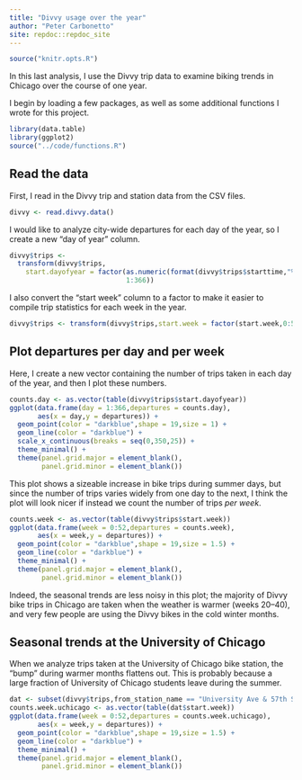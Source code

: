 ```yaml
---
title: "Divvy usage over the year"
author: "Peter Carbonetto"
site: repdoc::repdoc_site
---
```


<!-- Update knitr chunk options -->
```r
source("knitr.opts.R")
```

In this last analysis, I use the Divvy trip data to examine biking
trends in Chicago over the course of one year. 

I begin by loading a few packages, as well as some additional
functions I wrote for this project.

```r
library(data.table)
library(ggplot2)
source("../code/functions.R")
```

## Read the data

First, I read in the Divvy trip and station data from the CSV files.

```r
divvy <- read.divvy.data()
```

I would like to analyze city-wide departures for each day of the year,
so I create a new "day of year" column.

```r
divvy$trips <-
  transform(divvy$trips,
    start.dayofyear = factor(as.numeric(format(divvy$trips$starttime,"%j")),
                             1:366))
```

I also convert the "start week" column to a factor to make it easier
to compile trip statistics for each week in the year.

```r
divvy$trips <- transform(divvy$trips,start.week = factor(start.week,0:52))
```

## Plot departures per day and per week

Here, I create a new vector containing the number of trips taken in each
day of the year, and then I plot these numbers.

```r
counts.day <- as.vector(table(divvy$trips$start.dayofyear))
ggplot(data.frame(day = 1:366,departures = counts.day),
       aes(x = day,y = departures)) +
  geom_point(color = "darkblue",shape = 19,size = 1) +
  geom_line(color = "darkblue") +
  scale_x_continuous(breaks = seq(0,350,25)) +
  theme_minimal() +
  theme(panel.grid.major = element_blank(),
        panel.grid.minor = element_blank())
```

This plot shows a sizeable increase in bike trips during summer days,
but since the number of trips varies widely from one day to the next,
I think the plot will look nicer if instead we count the number of
trips *per week*.

```r
counts.week <- as.vector(table(divvy$trips$start.week))
ggplot(data.frame(week = 0:52,departures = counts.week),
       aes(x = week,y = departures)) +
  geom_point(color = "darkblue",shape = 19,size = 1.5) +
  geom_line(color = "darkblue") +
  theme_minimal() +
  theme(panel.grid.major = element_blank(),
        panel.grid.minor = element_blank())
```

Indeed, the seasonal trends are less noisy in this plot; the majority
of Divvy bike trips in Chicago are taken when the weather is warmer
(weeks 20--40), and very few people are using the Divvy bikes in the
cold winter months.

## Seasonal trends at the University of Chicago

When we analyze trips taken at the University of Chicago bike station,
the "bump" during warmer months flattens out. This is probably because
a large fraction of University of Chicago students leave during the
summer.

```r
dat <- subset(divvy$trips,from_station_name == "University Ave & 57th St")
counts.week.uchicago <- as.vector(table(dat$start.week))
ggplot(data.frame(week = 0:52,departures = counts.week.uchicago),
       aes(x = week,y = departures)) +
  geom_point(color = "darkblue",shape = 19,size = 1.5) +
  geom_line(color = "darkblue") +
  theme_minimal() +
  theme(panel.grid.major = element_blank(),
        panel.grid.minor = element_blank())

```
